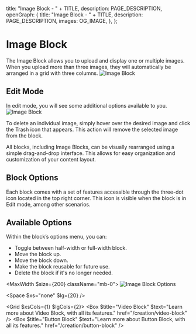 
  title: "Image Block - " + TITLE,
  description: PAGE_DESCRIPTION,
  openGraph: {
    title: "Image Block - " + TITLE,
    description: PAGE_DESCRIPTION,
    images: OG_IMAGE,
  },
};

# Image Block 
The Image Block allows you to upload and display one or multiple images. When you upload more than three images, they will automatically be arranged in a grid with three columns.
![Image Block](/7-image-block/image-block.png)

## Edit Mode
In edit mode, you will see some additional options available to you.
![Image Block](/7-image-block/image-block-edit.png)

To delete an individual image, simply hover over the desired image and click the Trash icon that appears. This action will remove the selected image from the block.

<StyledDataDropdownButton>
  <Icon name="Trash2" />
</StyledDataDropdownButton>

All blocks, including Image Blocks, can be visually rearranged using a simple drag-and-drop interface. This allows for easy organization and customization of your content layout.

<StyledDataDropdownButton>
  <Icon name="Move" />
</StyledDataDropdownButton>

## Block Options

Each block comes with a set of features accessible through the three-dot icon located in the top right corner. This icon is visible when the block is in Edit mode, among other scenarios.

<StyledDataDropdownButton>
  <Icon name="EllipsisVertical" />
</StyledDataDropdownButton>

## Available Options

Within the block’s options menu, you can:

- Toggle between half-width or full-width block.
- Move the block up.
- Move the block down.
- Make the block reusable for future use.
- Delete the block if it's no longer needed.

<MaxWidth $size={200} className="mb-0">
![Image Block Options](/6-text-block/options.svg)
</MaxWidth>

<Space $xs="none" $lg={20} />

<Grid $xsCols={1} $lgCols={2}>
  <Box $title="Video Block" $text="Learn more about Video Block, with all its features." href="/creation/video-block" />
  <Box $title="Button Block" $text="Learn more about Button Block, with all its features." href="/creation/button-block" />
</Grid>
